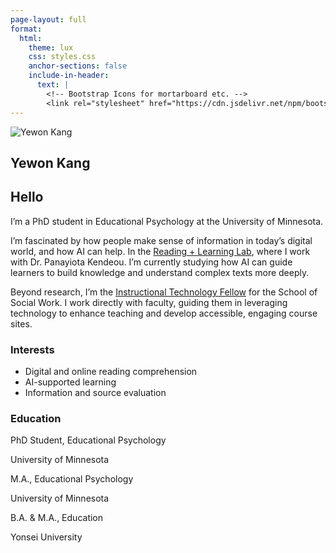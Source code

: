 ```yaml
---
page-layout: full
format:
  html:
    theme: lux
    css: styles.css
    anchor-sections: false
    include-in-header:
      text: |
        <!-- Bootstrap Icons for mortarboard etc. -->
        <link rel="stylesheet" href="https://cdn.jsdelivr.net/npm/bootstrap-icons@1.11.1/font/bootstrap-icons.css">
---
```


::::::::::::::::: about-me-container
<!-- LEFT -->

:::: profile-column
<img src="img/yk.jpg" alt="Yewon Kang" class="profile-pic"/>

<h2>Yewon Kang</h2>

::: contact
<p><a href="mailto:kang0504@umn.edu"><i class="bi bi-envelope-fill"></i></a></p>

<p><a href="https://twitter.com/iamyewonkang" target="_blank"><i class="bi bi-twitter-x"></i> </a></p>

<p><a href="https://www.linkedin.com/in/kangyewon" target="_blank"><i class="bi bi-linkedin"></i> </a></p>
:::
::::

<!-- RIGHT -->

:::::::::::::: {.content-column markdown="1"}
## Hello

I’m a PhD student in Educational Psychology at the University of Minnesota.

I’m fascinated by how people make sense of information in today’s digital world, and how AI can help. In the [Reading + Learning Lab](https://edpsych.umn.edu/research/labs/reading-learning), where I work with Dr. Panayiota Kendeou. I'm currently studying how AI can guide learners to build knowledge and understand complex texts more deeply.

Beyond research, I'm the [Instructional Technology Fellow](https://academics.cehd.umn.edu/digital-education/yewon-kang/) for the School of Social Work. I work directly with faculty, guiding them in leveraging technology to enhance teaching and develop accessible, engaging course sites.

::::::::::::: info-columns
::: interests
### Interests

-   Digital and online reading comprehension\
-   AI-supported learning\
-   Information and source evaluation
:::

::::::::::: education
### Education

:::::: education-element
::: icon
<i class="bi bi-mortarboard-fill"></i>
:::

::: degree
PhD Student, Educational Psychology
:::

::: school
University of Minnesota
:::
::::::

:::::: education-element
::: icon
<i class="bi bi-mortarboard-fill"></i>
:::

::: degree
M.A., Educational Psychology
:::

::: school
University of Minnesota
:::
::::::

:::::: education-element
::: icon
<i class="bi bi-mortarboard-fill"></i>
:::

::: degree
B.A. & M.A., Education
:::

::: school
Yonsei University
:::
::::::

:::::::::::
:::::::::::::

<!-- /info-columns -->
::::::::::::::

<!-- /content-column -->
:::::::::::::::::

<!-- /about-me-container -->
